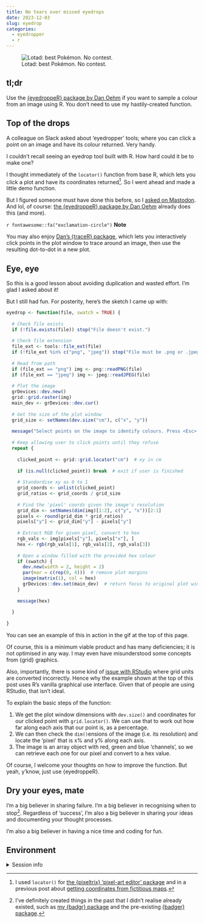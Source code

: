 ```yaml
---
title: No tears over missed eyedrops
date: 2023-12-03
slug: eyedrop
categories:
  - eyedropper
  - r
---
```


![Lotad: best Pokémon. No contest.](resources/eyedrop-lotad.gif){fig-alt="Screencast. An 'eyedrop' function in the R programming language is executed, with an image path as its only argument. An image of the Pokemon Lotad is plotted. Three points are clicked: a green, yellow and blue area. After each, the hex colour for that point is printed to the R console and a new plotting window opens that's filled with that colour."}

## tl;dr

Use the [{eyedroppeR} package by Dan Oehm](https://gradientdescending.com/select-colours-from-an-image-in-r-with-eyedropper/) if you want to sample a colour from an image using R. You don't need to use my hastily-created function.

## Top of the drops

A colleague on Slack asked about 'eyedropper' tools; where you can click a point on an image and have its colour returned. Very handy.

I couldn't recall seeing an eyedrop tool built with R. How hard could it be to make one?

I thought immediately of the `locator()` function from base R, which lets you click a plot and have its coordinates returned[^locator]. So I went ahead and made a little demo function.

But I figured someone must have done this before, so I [asked on Mastodon](https://fosstodon.org/@mattdray/111513532691302980). And lol, of course: [the {eyedroppeR} package by Dan Oehm](https://gradientdescending.com/select-colours-from-an-image-in-r-with-eyedropper/) already does this (and more).

<div class="tip"> 
`r fontawesome::fa("exclamation-circle")` <b>Note</b>

You may also enjoy [Dan's {traceR} package](https://github.com/doehm/traceR), which lets you interactively click points in the plot window to trace around an image, then use the resulting dot-to-dot in a new plot.

</div>

## Eye, eye

So this is a good lesson about avoiding duplication and wasted effort. I'm glad I asked about it!

But I still had fun. For posterity, here's the sketch I came up with:

```r
eyedrop <- function(file, swatch = TRUE) {
  
  # Check file exists
  if (!file.exists(file)) stop("File doesn't exist.")
  
  # Check file extension
  file_ext <- tools::file_ext(file)
  if (!file_ext %in% c("png", "jpeg")) stop("File must be .png or .jpeg.")
  
  # Read from path
  if (file_ext == "png") img <- png::readPNG(file)
  if (file_ext == "jpeg") img <- jpeg::readJPEG(file)
  
  # Plot the image
  grDevices::dev.new()
  grid::grid.raster(img)
  main_dev <- grDevices::dev.cur()
  
  # Get the size of the plot window
  grid_size <- setNames(dev.size("cm"), c("x", "y"))
  
  message("Select points on the image to identify colours. Press <Esc> to quit.")
  
  # Keep allowing user to click points until they refuse
  repeat {
    
    clicked_point <- grid::grid.locator("cm")  # xy in cm
    
    if (is.null(clicked_point)) break  # exit if user is finished
    
    # Standardise xy as 0 to 1
    grid_coords <- unlist(clicked_point)
    grid_ratios <- grid_coords / grid_size
    
    # Find the 'pixel' coords given the image's resolution
    grid_dim <- setNames(dim(img)[1:2], c("y", "x"))[2:1]
    pixels <- round(grid_dim * grid_ratios)
    pixels["y"] <- grid_dim["y"] - pixels["y"]
    
    # Extract RGB for given pixel, convert to hex
    rgb_vals <- img[pixels["y"], pixels["x"], ]
    hex <- rgb(rgb_vals[1], rgb_vals[2], rgb_vals[3])
    
    # Open a window filled with the provided hex colour
    if (swatch) {
      dev.new(width = 2, height = 2)
      par(mar = c(rep(0, 4)))  # remove plot margins
      image(matrix(1), col = hex)
      grDevices::dev.set(main_dev)  # return focus to original plot window
    }
    
    message(hex)
    
  }
  
}
```

You can see an example of this in action in the gif at the top of this page.

Of course, this is a minimum viable product and has many deficiencies; it is not optimised in any way. I may even have misunderstood some concepts from {grid} graphics. 

Also, importantly, there is some kind of [issue with RStudio](https://github.com/rstudio/rstudio/issues/8559) where grid units are converted incorrectly. Hence why the example shown at the top of this post uses R's vanilla graphical use interface. Given that <large percentage> of people are using RStudio, that isn't ideal.

To explain the basic steps of the function:

1. We get the plot window dimensions with `dev.size()` and coordinates for our clicked point with `grid.locator()`. We can use that to work out how far along each axis that our point is, as a percentage.
2. We can then check the `dim()`ensions of the image (i.e. its resolution) and locate the 'pixel' that is x% and y% along each axis.
3. The image is an array object with red, green and blue 'channels', so we can retrieve each one for our pixel and convert to a hex value.

Of course, I welcome your thoughts on how to improve the function. But yeah, y'know, just use {eyedroppeR}.

## Dry your eyes, mate

I'm a big believer in sharing failure. I'm a big believer in recognising when to stop[^dupe]. Regardless of 'success', I'm also a big believer in sharing your ideas and documenting your thought processes.

I'm also a big believer in having a nice time and coding for fun.

## Environment {.appendix}

<details><summary>Session info</summary>
```r
cat("Last rendered:", format(Sys.time(), usetz = TRUE)); sessionInfo()
```
</details>

[^locator]: I used `locator()` for [the {pixeltrix} 'pixel-art editor' package](https://github.com/matt-dray/pixeltrix) and in a previous post about [getting coordinates from fictitious maps](https://www.rostrum.blog/posts/2021-11-04-kanto-locator/).
[^dupe]: I've definitely created things in the past that I didn't realise already existed, such as [my {badgr} package](https://github.com/matt-dray/badgr/) and the pre-existing [{badger} package](https://github.com/GuangchuangYu/badger).